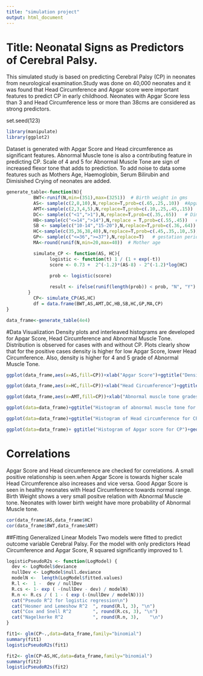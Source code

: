 ---
title: "simulation project"
output: html_document
---
# Title: Neonatal Signs as Predictors of Cerebral Palsy.
This simulated study is based on predicting Cerebral Palsy (CP) in neonates from neurological examination.Study was done on 40,000 neonates and it was found that Head Circumference and Apgar score were important features to predict CP in early childhood. Neonates with Apgar Score less than 3 and Head Circumference less or more than 38cms are considered as strong predictors. 

set.seed(123)
```{r}
library(manipulate)
library(ggplot2)
```
Dataset is generated with Apgar Score and Head circumference as significant features. Abnormal Muscle tone is also a contributing feature in predicting CP. Scale of 4 and 5 for Abnormal Muscle Tone are sign of increased flexor tone that adds to prediction. To add noise to data some features such as Mothers Age, Haemoglobin, Serum Bilirubin  and Dimisished Crying of neonates are added.

```{R}
generate_table<-function(N){
          BWT<-runif(N,min=(351),max=(3251))  # Birth weight in gms
          AS<- sample(c(2,8,10),N,replace=T,prob=c(.65,.25,.10))  #Apgar score
          AMT<-sample(c(2,3,4,5),N,replace=T,prob=c(.10,.25,.45,.15))  #Abnormal muscletone
          DC<- sample(c("<1",">1"),N,replace=T,prob=c(.35,.65))   # Diminished crying 
          HB<-sample(c("<=14",">14"),N,replace = T,prob=c(.55,.45))   # Haemoglobin
          SB <- sample(c("10-14","15-20"),N,replace=T,prob=c(.36,.64))  # Serum bilirubin
          HC<-sample(c(35,36,38,40),N,replace=T,prob=c(.45,.35,.10,.5))
          GP<- sample(c("<=36",">=37"),N,replace=T)   # gestation period
          MA<-round(runif(N,min=20,max=40))  # Mother age

          simulate_CP <- function(AS, HC){
                logistic <- function(t) 1 / (1 + exp(-t))
                score <- 0.73 +  2^(-1.2)*(AS-8) - 2^(-1.2)*log(HC) 
                
                prob <- logistic(score)

                result <- ifelse(runif(length(prob)) < prob, "N", "Y")
        } 
          CP<- simulate_CP(AS,HC)
          df = data.frame(BWT,AS,AMT,DC,HB,SB,HC,GP,MA,CP)
}
```
```{R}
data_frame<-generate_table(4e4)
```

#Data Visualization
Density plots and interleaved histograms are developed for Apgar Score, Head Circumference and Abnormal Muscle Tone. Distribution is observed for cases with and without CP. Plots clearly show that for the positive cases density is higher for low Apgar Score, lower Head Circumference. Also, density is higher for 4 and 5 grade of Abnormal Muscle Tone.
```{R}
ggplot(data_frame,aes(x=AS,fill=CP))+xlab("Apgar Score")+ggtitle("Density plot for CP by Apgar Score")+geom_density(alpha=.3)
```
```{R}
ggplot(data_frame,aes(x=HC,fill=CP))+xlab("Head Circumference")+ggtitle("Density plot for CP by Head Circumference")+geom_density(alpha=.3)
```
```{R}
ggplot(data_frame,aes(x=AMT,fill=CP))+xlab("Abnormal muscle tone grades")+ggtitle("Density plot for CP by Abnormal muscle tone")+geom_density(alpha=.3)
```
```{R}
ggplot(data=data_frame)+ggtitle("Histogram of abnormal muscle tone for CP")+ geom_histogram(aes(x=AMT, fill=CP),binwidth=1,position="dodge")
```
```{R}
ggplot(data=data_frame)+ggtitle("Histogram of Head circumference for CP")+ geom_histogram(aes(x=HC, fill=CP),binwidth=1,position="dodge")
```
```{R}
ggplot(data=data_frame)+ ggtitle("Histogram of Apgar score for CP")+geom_histogram(aes(x=AS, fill=CP),binwidth=1,position="dodge")
```

# Correlations 
Apgar Score and Head circumference are checked for correlations. A small positive relationship is seen.when Apgar Score is towards higher scale Head Circumference also increases and vice versa. Good Apgar Score is seen in healthy neonates with Head Circumference towards normal range. Birth Weight shows a very small positve relation with Abnormal Muscle tone. Neonates with lower birth weight have more probability of Abnormal Muscle tone.

```{R}
cor(data_frame$AS,data_frame$HC)
cor(data_frame$BWT,data_frame$AMT)
```

##Fitting Generalized Linear Models
Two models were fitted to predict outcome variable Cerebral Palsy. For the model with only predictors Head Circumference and Apgar Score, R squared significantly improved to 1.

```{R}
logisticPseudoR2s <- function(LogModel) {
  dev <- LogModel$deviance 
  nullDev <- LogModel$null.deviance 
  modelN <-  length(LogModel$fitted.values)
  R.l <-  1 -  dev / nullDev
  R.cs <- 1- exp ( -(nullDev - dev) / modelN)
  R.n <- R.cs / ( 1 - ( exp (-(nullDev / modelN))))
  cat("Pseudo R^2 for logistic regression\n")
  cat("Hosmer and Lemeshow R^2  ", round(R.l, 3), "\n")
  cat("Cox and Snell R^2        ", round(R.cs, 3), "\n")
  cat("Nagelkerke R^2           ", round(R.n, 3),    "\n")
}
```
```{R}
fit1<- glm(CP~.,data=data_frame,family="binomial")
summary(fit1)
logisticPseudoR2s(fit1)
```
```{R}
fit2<- glm(CP~AS,HC,data=data_frame,family="binomial")
summary(fit2)
logisticPseudoR2s(fit2)
```


